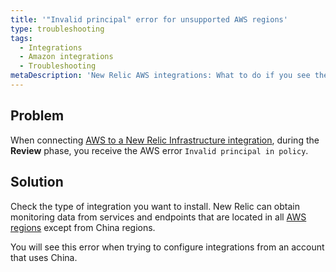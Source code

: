 ```yaml
---
title: '"Invalid principal" error for unsupported AWS regions'
type: troubleshooting
tags:
  - Integrations
  - Amazon integrations
  - Troubleshooting
metaDescription: 'New Relic AWS integrations: What to do if you see the "Invalid principal in policy" error message in the AWS portal.'
---
```


## Problem

When connecting [AWS to a New Relic Infrastructure integration](/docs/integrations/amazon-integrations/get-started/connect-aws-services-infrastructure#connect), during the **Review** phase, you receive the AWS error `Invalid principal in policy`.

## Solution

Check the type of integration you want to install. New Relic can obtain monitoring data from services and endpoints that are located in all [AWS regions](https://docs.aws.amazon.com/general/latest/gr/rande.html "Link opens in a new window.") except from China regions.

You will see this error when trying to configure integrations from an account that uses China.
